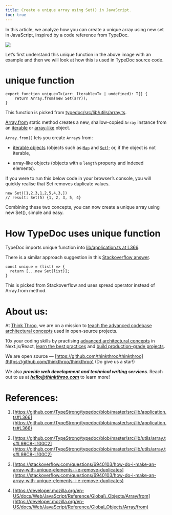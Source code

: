 ```yaml
---
title: Create a unique array using Set() in JavaScript.
toc: true
---
```


In this article, we analyze how you can create a unique array using new set in JavaScript, inspired by a code reference from TypeDoc.

![](https://miro.medium.com/v2/resize:fit:875/1*MzrmYwdlNUyOcOHcMELp1A.png)

Let’s first understand this unique function in the above image with an example and then we will look at how this is used in TypeDoc source code.

# **unique function**

```plaintext
export function unique<T>(arr: Iterable<T> | undefined): T[] {
    return Array.from(new Set(arr));
}
```

This function is picked from [typedoc/src/lib/utils/array.ts](https://github.com/TypeStrong/typedoc/blob/master/src/lib/utils/array.ts#L98C8-L100C2).

[Array.from](https://developer.mozilla.org/en-US/docs/Web/JavaScript/Reference/Global_Objects/Array/from) static method creates a new, shallow-copied `Array` instance from an [iterable](https://developer.mozilla.org/en-US/docs/Web/JavaScript/Reference/Iteration_protocols#the_iterable_protocol) or [array-like](https://developer.mozilla.org/en-US/docs/Web/JavaScript/Guide/Indexed_collections#working_with_array-like_objects) object.

`Array.from()` lets you create `Array`s from:

* [iterable objects](https://developer.mozilla.org/en-US/docs/Web/JavaScript/Reference/Iteration_protocols) (objects such as [`Map`](https://developer.mozilla.org/en-US/docs/Web/JavaScript/Reference/Global_Objects/Map) and [`Set`](https://developer.mozilla.org/en-US/docs/Web/JavaScript/Reference/Global_Objects/Set)); or, if the object is not iterable,
    
* array-like objects (objects with a `length` property and indexed elements).
    

If you were to run this below code in your browser’s console, you will quickly realise that Set removes duplicate values.

```plaintext
new Set([1,2,3,1,2,5,4,3,])
// result: Set(5) {1, 2, 3, 5, 4}
```

Combining these two concepts, you can now create a unique array using new Set(), simple and easy.

# **How TypeDoc uses unique function**

TypeDoc imports unique function into [lib/application.ts at L366](https://github.com/TypeStrong/typedoc/blob/master/src/lib/application.ts#L366).

There is a similar approach suggestion in this [Stackoverflow answer](https://stackoverflow.com/a/35951971).

```plaintext
const unique = (list) => {
  return [...new Set(list)];
}
```

This is picked from Stackoverflow and uses spread operator instead of Array.from method.

# **About us:**

At [Think Throo](https://thinkthroo.com/), we are on a mission to [teach the advanced codebase architectural concepts](https://app.thinkthroo.com/architecture) used in open-source projects.

10x your coding skills by practising [advanced architectural concepts](https://app.thinkthroo.com/architecture) in Next.js/React, [learn the best practices](https://app.thinkthroo.com/best-practices) and [build production-grade projects](https://app.thinkthroo.com/production-grade-projects).

We are open source — [https://github.com/thinkthroo/thinkthroo](https://github.com/thinkthroo/thinkthroo) (Do give us a star!)

We also ***provide web development and technical writing services***. Reach out to us at ***hello@thinkthroo.com*** to learn more!

# **References:**

1. [https://github.com/TypeStrong/typedoc/blob/master/src/lib/application.ts#L366](https://github.com/TypeStrong/typedoc/blob/master/src/lib/application.ts#L366)
    
2. [https://github.com/TypeStrong/typedoc/blob/master/src/lib/utils/array.ts#L98C8-L100C2](https://github.com/TypeStrong/typedoc/blob/master/src/lib/utils/array.ts#L98C8-L100C2)
    
3. [https://stackoverflow.com/questions/6940103/how-do-i-make-an-array-with-unique-elements-i-e-remove-duplicates](https://stackoverflow.com/questions/6940103/how-do-i-make-an-array-with-unique-elements-i-e-remove-duplicates)
    
4. [https://developer.mozilla.org/en-US/docs/Web/JavaScript/Reference/Global\_Objects/Array/from](https://developer.mozilla.org/en-US/docs/Web/JavaScript/Reference/Global_Objects/Array/from)
    

[  
](https://medium.com/tag/javascript?source=post_page-----4f4998f1f9f9--------------------------------)
